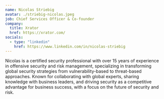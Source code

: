 ```yaml
---
name: Nicolas Striebig
avatar: ./striebig-nicolas.jpeg
job: Chief Services Officer & Co-founder
company:
  title: Xrator
  href: https://xrator.com/
socials:
  - type: "linkedin"
    href: https://www.linkedin.com/in/nicolas-striebig
---
```


​Nicolas is a certified security professional with over 15 years of experience in offensive security and risk management, specializing in
transforming global security strategies from vulnerability-based to threat-based approaches. Known for collaborating with global experts,
sharing knowledge with business leaders, and driving security as a competitive advantage for business success, with a focus on the future of
security and risk.
